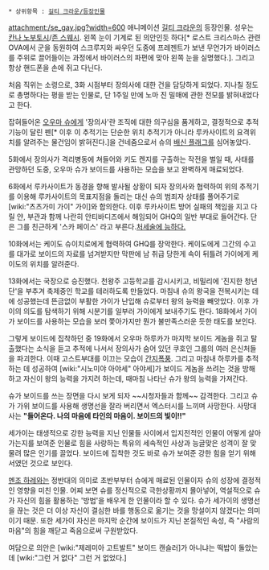 * 상위항목 : [[길티 크라운/등장인물]]

attachment:/se_gay.jpg?width=600
애니메이션 [[길티 크라운]]의 등장인물. 성우는 [[칸나 노부토시]]/[[존 스웨시]]. 왼쪽 눈이 기계로 된 의안인듯 하다[* 로스트 크리스마스 관련 OVA에서 군을 동원하여 스크루지와 싸우던 도중에 프레젠트가 보낸 무언가가 바이러스를 주위로 끌어들이는 과정에서 바이러스의 파편에 맞아 왼쪽 눈을 실명했다.]. 그리고 항상 핸드폰을 손에 쥐고 다닌다.

처음 직위는 소령으로, 3화 시점부터 장의사에 대한 건을 담당하게 되었다. 지나칠 정도로 총명하다는 평을 받는 인물로, 단 1주일 만에 노마 진 밀매에 관한 전모를 밝혀내었다고 한다. 

잡혀들어온 [[오우마 슈]]에게 '장의사'란 조직에 대한 의구심을 품게하고, 결정적으로 추적기능이 달린 펜[* 이후 이 추적기는 단순한 위치 추적기가 아니라 루카사이트의 요격위치를 알려주는 물건임이 밝혀진다.]을 건네줌으로서 슈의 [[배신 플래그]]를 심어놓았다. 

5화에서 장의사가 격리병동에 쳐들어와 키도 켄지를 구출하는 작전을 벌일 때, 사태를 관망하던 도중, 오우마 슈가 보이드를 사용하는 모습을 보고 완벽하게 매료되었다. 

6화에서 루카사이트가 동경을 향해 발사될 상황이 되자 장의사와 협력하여 위의 추적기를 이용해 루카사이트의 목표지점을 돌리는 대신 슈의 범죄자 상태를 풀어주기로 [wiki:"츠츠가미 가이" 가이]와 합의한다. 이후 루카사이트 방어 실패의 책임을 지고 다릴 얀, 부관과 함께 나란히 안티바디즈에서 해임되어 GHQ의 일반 부대로 들어간다. 단은 그를 친근하게 '스카 페이스' 라고 부른다.[http://rigvedawiki.net/r1/wiki.php/%EC%84%B8%EA%B0%80%EC%9D%B4%20%EB%B0%94%EB%A5%B4%EC%B8%A0%20%EB%A7%88%EC%BD%94%ED%86%A0?action=download&value=08.jpg 처세술에 능하다.] 

10화에서는 케이도 슈이치로에게 협력하여 GHQ를 장악한다. 케이도에게 그간의 수고를 대가로 보이드의 자료를 넘겨받지만 막판에 남 취급 당한게 속이 뒤틀려 가이에게 케이도의 위치를 알려준다.

13화에서는 국장으로 승진했다. 천왕주 고등학교를 감시시키고, 비밀리에 '진지한 청년단'을 부추겨 축제중인 학교를 테러하도록 만들었다. 마침내 슈의 왕국을 전복시키는 데에 성공했는데 뜬금없이 부활한 가이가 난입해 슈로부터 왕의 능력을 빼앗았다. 이후 가이의 의도를 탐색하기 위해 시분기를 일부러 가이에게 보내주기도 한다. 18화에서 가이가 보이드를 사용하는 모습을 보러 쫓아가지만 뭔가 불만족스러운 듯한 태도를 보인다. 

그렇게 보이드에 집착하던 중 19화에서 오우마 하루카가 마지막 보이드 게놈을 쥐고 탈출했다는 소식을 듣고 추적에 나서서 장의사가 숨어 있던 쿠호인 그룹의 여러 은신처들을 파괴한다. 이때 고스트부대를 이끄는 모습이 [[간지폭풍]]. 그리고 마침내 하루카를 추적하는 데 성공하여 [wiki:"시노미야 아야세" 아야세]가 보이드 게놈을 쓰려는 것을 방해하고 자신이 왕의 능력을 가지려 하는데, 때마침 나타난 슈가 왕의 능력을 가져간다.

슈가 보이드를 쓰는 장면을 다시 보게 되자 ~~시청자들과 함께~~ 감격한다. 그리고 슈가 가위 보이드를 사용해 생명선을 잘라 버리면서 엑스터시를 느끼며 사망한다. 사망대사는 '''"들어온다. 나의 마음에 타인의 마음이. 보이드의 빛이!!"'''

세가이는 태생적으로 강한 능력을 지닌 인물들 사이에서 입지전적인 인물이 어떻게 살아가는지를 보여준 인물로 힘을 사랑하는 특유의 세속적인 사상과 능글맞은 성격이 잘 맞물려 많은 인기를 끌었다. 보이드에 집착한 것도 바로 슈가 보여준 강한 힘을 얻기 위해서였던 것으로 보인다.

[[멘조 하레]]와는 정반대의 의미로 초반부부터 슈에게 매료된 인물이자 슈의 성장에 결정적인 영향을 미친 인물. 어찌 보면 슈를 정신적으로 극한상황까지 몰아넣어, 역설적으로 슈가 자신의 힘을 활용하는 '방법'을 배우게 한 인물이라 할 수 있다. 슈가 세가이의 생명선을 끊는 것은 더 이상 자신이 결심한 바를 행동으로 옮기는 것을 망설이지 않겠다는 의미이기 때문. 또한 세가이 자신은 마지막 순간에 보이드가 지닌 본질적인 속성, 즉 "사람의 마음"의 힘을 깨닫고 죽음으로써 구원받았다.

여담으로 의안은 [wiki:"제레미아 고트발트" 보이드 캔슬러]가 아니냐는 떡밥이 돌았는데 [wiki:"그런 거 없다" 그런 거 없었다.]
